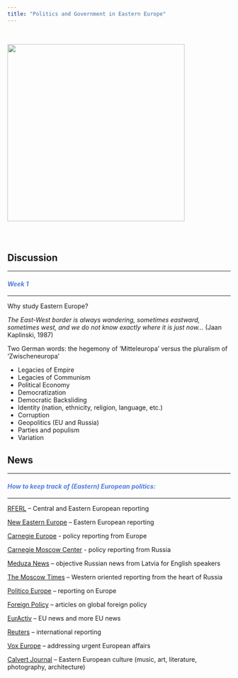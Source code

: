 ```yaml
---
title: "Politics and Government in Eastern Europe"
---
```


<br>

<img align="center" src="images/czechspring.jpg" width = "400">

<br>

# {.tabset .tabset-fade}

## Discussion

---

<font color="#517CDE"><h4>*Week 1*</h4></font>

---

Why study Eastern Europe?

*The East-West border is always wandering, sometimes eastward, sometimes west, and we do not know exactly where it is just now...* (Jaan Kaplinski, 1987)

Two German words: the hegemony of 'Mitteleuropa' versus the pluralism of 'Zwischeneuropa'

* Legacies of Empire
* Legacies of Communism
* Political Economy
* Democratization
* Democratic Backsliding
* Identity (nation, ethnicity, religion, language, etc.)
* Corruption
* Geopolitics (EU and Russia)
* Parties and populism
* Variation



## News

---

<font color="#517CDE"><h4>*How to keep track of (Eastern) European politics:*</h4></font>

---

[RFERL](https://www.rferl.org) – Central and Eastern European reporting

[New Eastern Europe](http://neweasterneurope.eu) – Eastern European reporting

[Carnegie Europe](http://carnegieeurope.eu) - policy reporting from Europe

[Carnegie Moscow Center](https://carnegie.ru/?lang=en) - policy reporting from Russia

[Meduza News](https://meduza.io/en) – objective Russian news from Latvia for English speakers

[The Moscow Times](https://themoscowtimes.com) -- Western oriented reporting from the heart of Russia

[Politico Europe](https://www.politico.eu) -- reporting on Europe

[Foreign Policy](https://foreignpolicy.com) -- articles on global foreign policy

[EurActiv](https://www.euractiv.com) -- EU news and more EU news

[Reuters](https://www.reuters.com) -- international reporting

[Vox Europe](https://voxeurop.eu/en) -- addressing urgent European affairs

[Calvert Journal](http://www.calvertjournal.com) -- Eastern European culture (music, art, literature, photography, architecture)




